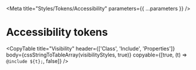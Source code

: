 

<Meta title="Styles/Tokens/Accessibility" parameters={{ ...parameters }} />

# Accessibility tokens

<CopyTable
  title="Visibility"
  header={['Class', 'Include', 'Properties']}
  body={cssStringToTableArray(visibilityStyles, true)}
  copyable={[true, (t) => `@include ${t};`, false]}
/>

